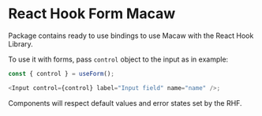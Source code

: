 
<Meta title="Introduction" />

# React Hook Form Macaw

Package contains ready to use bindings to use Macaw with the React Hook Library.

To use it with forms, pass `control` object to the input as in example:

```ts
const { control } = useForm();

<Input control={control} label="Input field" name="name" />;
```

Components will respect default values and error states set by the RHF.
